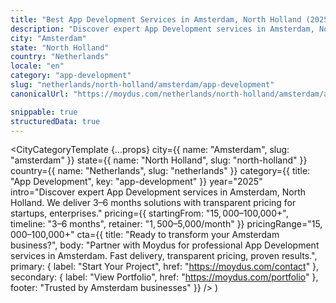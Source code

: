 ```yaml
---
title: "Best App Development Services in Amsterdam, North Holland (2025)"
description: "Discover expert App Development services in Amsterdam, North Holland. 3–6 months delivery, $15,000–$100,000+ investment. Local market expertise + modern solutions."
city: "Amsterdam"
state: "North Holland"
country: "Netherlands"
locale: "en"
category: "app-development"
slug: "netherlands/north-holland/amsterdam/app-development"
canonicalUrl: "https://moydus.com/netherlands/north-holland/amsterdam/app-development"

snippable: true
structuredData: true
---
```



  <CityCategoryTemplate
    {...props}
    city={{ name: "Amsterdam", slug: "amsterdam" }}
    state={{ name: "North Holland", slug: "north-holland" }}
    country={{ name: "Netherlands", slug: "netherlands" }}
    category={{ title: "App Development", key: "app-development" }}
    year="2025"
    intro="Discover expert App Development services in Amsterdam, North Holland. We deliver 3–6 months solutions with transparent pricing for startups, enterprises."
    pricing={{
      startingFrom: "$15,000–$100,000+",
      timeline: "3–6 months",
      retainer: "$1,500–$5,000/month"
    }}
    pricingRange="$15,000–$100,000+"
    cta={{
      title: "Ready to transform your Amsterdam business?",
      body: "Partner with Moydus for professional App Development services in Amsterdam. Fast delivery, transparent pricing, proven results.",
      primary: { label: "Start Your Project", href: "https://moydus.com/contact" },
      secondary: { label: "View Portfolio", href: "https://moydus.com/portfolio" },
      footer: "Trusted by Amsterdam businesses"
    }}
  />
)

